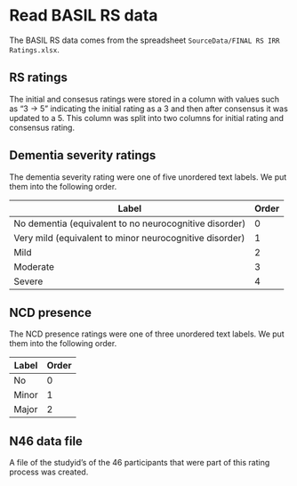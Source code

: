 # Read BASIL RS data

The BASIL RS data comes from the spreadsheet `SourceData/FINAL RS IRR Ratings.xlsx`.

## RS ratings

The initial and consesus ratings were stored in a column with values such as "3 -\> 5" indicating the initial rating as a 3 and then after consensus it was updated to a 5. This column was split into two columns for initial rating and consensus rating.

## Dementia severity ratings

The dementia severity rating were one of five unordered text labels. We put them into the following order.

| Label                                                    | Order |
|----------------------------------------------------------|-------|
| No dementia (equivalent to no neurocognitive disorder)   | 0     |
| Very mild (equivalent to minor neurocognitive disorder)  | 1     |
| Mild                                                     | 2     |
| Moderate                                                 | 3     |
| Severe                                                   | 4     |

## NCD presence

The NCD presence ratings were one of three unordered text labels.  We put them into the following order.

| Label                | Order |
|----------------------|-------|
| No                   | 0     |
| Minor                | 1     |
| Major                | 2     |

## N46 data file

A file of the studyid's of the 46 participants that were part of this rating process was created.

